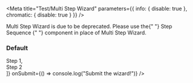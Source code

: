 
<Meta
  title="Test/Multi Step Wizard"
  parameters={{ info: { disable: true }, chromatic: { disable: true } }}
/>

<DeprecationWarning>
  Multi Step Wizard is due to be deprecated. Please use the{" "}
  <LinkTo kind="step-sequence" story="default">
    Step Sequence
  </LinkTo>{" "}
  component in place of Multi Step Wizard.
</DeprecationWarning>

### Default

<Preview>
  <Story name="default">
    <MultiStepWizard
      steps={[<div>Step 1</div>, <div>Step 2</div>]}
      onSubmit={() => console.log("Submit the wizard!")}
    />
  </Story>
</Preview>
